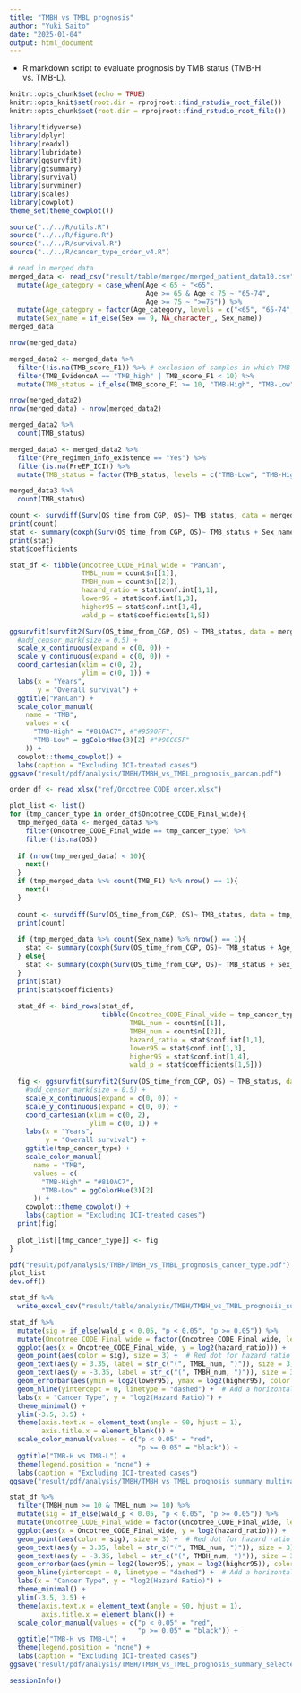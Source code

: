 ---
title: "TMBH vs TMBL prognosis"
author: "Yuki Saito"
date: "2025-01-04"
output: html_document
---

- R markdown script to evaluate prognosis by TMB status (TMB-H vs. TMB-L).

```{r setup, include=FALSE, message=FALSE, warning=FALSE}
knitr::opts_chunk$set(echo = TRUE)
knitr::opts_knit$set(root.dir = rprojroot::find_rstudio_root_file())
knitr::opts_chunk$set(root.dir = rprojroot::find_rstudio_root_file())
```

```{r library}
library(tidyverse)
library(dplyr)
library(readxl)
library(lubridate)
library(ggsurvfit)
library(gtsummary)
library(survival)
library(survminer)
library(scales)
library(cowplot)
theme_set(theme_cowplot())
```

```{r source}
source("../../R/utils.R")
source("../../R/figure.R")
source("../../R/survival.R")
source("../../R/cancer_type_order_v4.R")
```

```{r read in merged data, warning=FALSE, message=FALSE}
# read in merged data
merged_data <- read_csv("result/table/merged/merged_patient_data10.csv", na = "") %>% 
  mutate(Age_category = case_when(Age < 65 ~ "<65",
                                  Age >= 65 & Age < 75 ~ "65-74",
                                  Age >= 75 ~ ">=75")) %>%
  mutate(Age_category = factor(Age_category, levels = c("<65", "65-74", ">=75"))) %>% 
  mutate(Sex_name = if_else(Sex == 9, NA_character_, Sex_name))
merged_data
```

```{r selection of samples}
nrow(merged_data)

merged_data2 <- merged_data %>%
  filter(!is.na(TMB_score_F1)) %>% # exclusion of samples in which TMB cannot be determined
  filter(TMB_EvidenceA == "TMB_high" | TMB_score_F1 < 10) %>%
  mutate(TMB_status = if_else(TMB_score_F1 >= 10, "TMB-High", "TMB-Low"))

nrow(merged_data2)
nrow(merged_data) - nrow(merged_data2)

merged_data2 %>% 
  count(TMB_status)
```

```{r exclusion of samples receiving ICI before CGP}
merged_data3 <- merged_data2 %>% 
  filter(Pre_regimen_info_existence == "Yes") %>% 
  filter(is.na(PreEP_ICI)) %>% 
  mutate(TMB_status = factor(TMB_status, levels = c("TMB-Low", "TMB-High")))

merged_data3 %>% 
  count(TMB_status)
```

```{r pancancer}
count <- survdiff(Surv(OS_time_from_CGP, OS)~ TMB_status, data = merged_data3) 
print(count)
stat <- summary(coxph(Surv(OS_time_from_CGP, OS)~ TMB_status + Sex_name + Age_category, data = merged_data3))
print(stat)
stat$coefficients

stat_df <- tibble(Oncotree_CODE_Final_wide = "PanCan",
                  TMBL_num = count$n[[1]],
                  TMBH_num = count$n[[2]],
                  hazard_ratio = stat$conf.int[1,1],
                  lower95 = stat$conf.int[1,3],
                  higher95 = stat$conf.int[1,4],
                  wald_p = stat$coefficients[1,5])

ggsurvfit(survfit2(Surv(OS_time_from_CGP, OS) ~ TMB_status, data = merged_data3), size = 1.5) +
  #add_censor_mark(size = 0.5) +
  scale_x_continuous(expand = c(0, 0)) +
  scale_y_continuous(expand = c(0, 0)) +
  coord_cartesian(xlim = c(0, 2),
                  ylim = c(0, 1)) +
  labs(x = "Years",
       y = "Overall survival") +
  ggtitle("PanCan") + 
  scale_color_manual(
    name = "TMB",
    values = c(
      "TMB-High" = "#810AC7", #"#9590FF",
      "TMB-Low" = ggColorHue(3)[2] #"#9CCC5F"
    )) +
  cowplot::theme_cowplot() +
  labs(caption = "Excluding ICI-treated cases")
ggsave("result/pdf/analysis/TMBH/TMBH_vs_TMBL_prognosis_pancan.pdf")
```

```{r cancer type}
order_df <- read_xlsx("ref/Oncotree_CODE_order.xlsx")

plot_list <- list()
for (tmp_cancer_type in order_df$Oncotree_CODE_Final_wide){
  tmp_merged_data <- merged_data3 %>% 
    filter(Oncotree_CODE_Final_wide == tmp_cancer_type) %>% 
    filter(!is.na(OS))
  
  if (nrow(tmp_merged_data) < 10){
    next()
  }
  if (tmp_merged_data %>% count(TMB_F1) %>% nrow() == 1){
    next()
  }
  
  count <- survdiff(Surv(OS_time_from_CGP, OS)~ TMB_status, data = tmp_merged_data) 
  print(count)
  
  if (tmp_merged_data %>% count(Sex_name) %>% nrow() == 1){
    stat <- summary(coxph(Surv(OS_time_from_CGP, OS)~ TMB_status + Age_category, data = tmp_merged_data))
  } else{
    stat <- summary(coxph(Surv(OS_time_from_CGP, OS)~ TMB_status + Sex_name + Age_category, data = tmp_merged_data))
  }
  print(stat)
  print(stat$coefficients)
  
  stat_df <- bind_rows(stat_df,
                       tibble(Oncotree_CODE_Final_wide = tmp_cancer_type,
                              TMBL_num = count$n[[1]],
                              TMBH_num = count$n[[2]],
                              hazard_ratio = stat$conf.int[1,1],
                              lower95 = stat$conf.int[1,3],
                              higher95 = stat$conf.int[1,4],
                              wald_p = stat$coefficients[1,5]))
  
  fig <- ggsurvfit(survfit2(Surv(OS_time_from_CGP, OS) ~ TMB_status, data = tmp_merged_data), size = 1.5) +
    #add_censor_mark(size = 0.5) +
    scale_x_continuous(expand = c(0, 0)) +
    scale_y_continuous(expand = c(0, 0)) +
    coord_cartesian(xlim = c(0, 2),
                    ylim = c(0, 1)) +
    labs(x = "Years",
         y = "Overall survival") +
    ggtitle(tmp_cancer_type) + 
    scale_color_manual(
      name = "TMB",
      values = c(
        "TMB-High" = "#810AC7",
        "TMB-Low" = ggColorHue(3)[2]
      )) +
    cowplot::theme_cowplot() +
    labs(caption = "Excluding ICI-treated cases")
  print(fig)
  
  plot_list[[tmp_cancer_type]] <- fig
}

pdf("result/pdf/analysis/TMBH/TMBH_vs_TMBL_prognosis_cancer_type.pdf")
plot_list
dev.off()
```

```{r final}
stat_df %>% 
  write_excel_csv("result/table/analysis/TMBH/TMBH_vs_TMBL_prognosis_summary_multivariate.csv")

stat_df %>%
  mutate(sig = if_else(wald_p < 0.05, "p < 0.05", "p >= 0.05")) %>%
  mutate(Oncotree_CODE_Final_wide = factor(Oncotree_CODE_Final_wide, levels = c(order_df$Oncotree_CODE_Final_wide, "PanCan"))) %>% 
  ggplot(aes(x = Oncotree_CODE_Final_wide, y = log2(hazard_ratio))) +
  geom_point(aes(color = sig), size = 3) +  # Red dot for hazard ratio
  geom_text(aes(y = 3.35, label = str_c("(", TMBL_num, ")")), size = 3) +
  geom_text(aes(y = -3.35, label = str_c("(", TMBH_num, ")")), size = 3) +
  geom_errorbar(aes(ymin = log2(lower95), ymax = log2(higher95), color = sig), color = "black", width = 0.2) +  # Error bars
  geom_hline(yintercept = 0, linetype = "dashed") +  # Add a horizontal line at 1
  labs(x = "Cancer Type", y = "log2(Hazard Ratio)") +
  theme_minimal() +
  ylim(-3.5, 3.5) +
  theme(axis.text.x = element_text(angle = 90, hjust = 1),
        axis.title.x = element_blank()) +
  scale_color_manual(values = c("p < 0.05" = "red", 
                                "p >= 0.05" = "black")) +
  ggtitle("TMB-H vs TMB-L") +
  theme(legend.position = "none") +
  labs(caption = "Excluding ICI-treated cases")
ggsave("result/pdf/analysis/TMBH/TMBH_vs_TMBL_prognosis_summary_multivariate.pdf", width = 15, height = 5)

stat_df %>%
  filter(TMBH_num >= 10 & TMBL_num >= 10) %>% 
  mutate(sig = if_else(wald_p < 0.05, "p < 0.05", "p >= 0.05")) %>%
  mutate(Oncotree_CODE_Final_wide = factor(Oncotree_CODE_Final_wide, levels = c(order_df$Oncotree_CODE_Final_wide, "PanCan"))) %>% 
  ggplot(aes(x = Oncotree_CODE_Final_wide, y = log2(hazard_ratio))) +
  geom_point(aes(color = sig), size = 3) +  # Red dot for hazard ratio
  geom_text(aes(y = 3.35, label = str_c("(", TMBL_num, ")")), size = 3) +
  geom_text(aes(y = -3.35, label = str_c("(", TMBH_num, ")")), size = 3) +
  geom_errorbar(aes(ymin = log2(lower95), ymax = log2(higher95)), color = "black", width = 0.2) +  # Error bars
  geom_hline(yintercept = 0, linetype = "dashed") +  # Add a horizontal line at 1
  labs(x = "Cancer Type", y = "log2(Hazard Ratio)") +
  theme_minimal() +
  ylim(-3.5, 3.5) +
  theme(axis.text.x = element_text(angle = 90, hjust = 1),
        axis.title.x = element_blank()) +
  scale_color_manual(values = c("p < 0.05" = "red", 
                                "p >= 0.05" = "black")) +
  ggtitle("TMB-H vs TMB-L") +
  theme(legend.position = "none") +
  labs(caption = "Excluding ICI-treated cases")
ggsave("result/pdf/analysis/TMBH/TMBH_vs_TMBL_prognosis_summary_selected_multivariate.pdf", width = 10, height = 5)
```

```{r sessioninfo}
sessionInfo()
```

